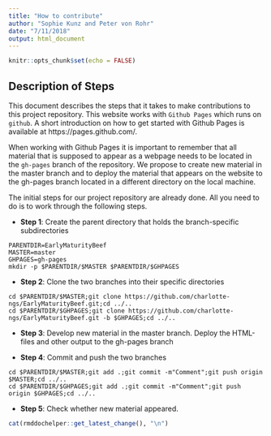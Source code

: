 ```yaml
---
title: "How to contribute"
author: "Sophie Kunz and Peter von Rohr"
date: "7/11/2018"
output: html_document
---
```


```r
knitr::opts_chunk$set(echo = FALSE)
```

## Description of Steps
This document describes the steps that it takes to make contributions to this project repository. This website works with `Github Pages` which runs on `github`. A short introduction on how to get started with Github Pages is available at https://pages.github.com/. 

When working with Github Pages it is important to remember that all material that is supposed to appear as a webpage needs to be located in the `gh-pages` branch of the repository. We propose to create new material in the master branch and to deploy the material that appears on the website to the gh-pages branch located in a different directory on the local machine.

The initial steps for our project repository are already done. All you need to do is to work through the following steps. 

* __Step 1__: Create the parent directory that holds the branch-specific subdirectories

```
PARENTDIR=EarlyMaturityBeef
MASTER=master
GHPAGES=gh-pages
mkdir -p $PARENTDIR/$MASTER $PARENTDIR/$GHPAGES
```

* __Step 2__: Clone the two branches into their specific directories

```
cd $PARENTDIR/$MASTER;git clone https://github.com/charlotte-ngs/EarlyMaturityBeef.git;cd ../..
cd $PARENTDIR/$GHPAGES;git clone https://github.com/charlotte-ngs/EarlyMaturityBeef.git -b $GHPAGES;cd ../..
```

* __Step 3__: Develop new material in the master branch. Deploy the HTML-files and other output to the gh-pages branch

* __Step 4__: Commit and push the two branches

```
cd $PARENTDIR/$MASTER;git add .;git commit -m"Comment";git push origin $MASTER;cd ../..
cd $PARENTDIR/$GHPAGES;git add .;git commit -m"Comment";git push origin $GHPAGES;cd ../..
```

* __Step 5__: Check whether new material appeared.


```r
cat(rmddochelper::get_latest_change(), "\n")
```
